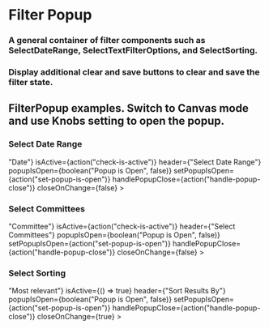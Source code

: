 

<Meta title="Library/Filters/FilterPopup" component={FilterPopup} />

# Filter Popup

### A general container of filter components such as SelectDateRange, SelectTextFilterOptions, and SelectSorting.

### Display additional clear and save buttons to clear and save the filter state.

<Props of={FilterPopup} />

## FilterPopup examples. Switch to Canvas mode and use Knobs setting to open the popup.

### Select Date Range

<Story name="Select Date Range">
  <FilterPopup
    clear={action("clear-filter")}
    getTextRep={() => "Date"}
    isActive={action("check-is-active")}
    header={"Select Date Range"}
    popupIsOpen={boolean("Popup is Open", false)}
    setPopupIsOpen={action("set-popup-is-open")}
    handlePopupClose={action("handle-popup-close")}
    closeOnChange={false}
  >
    <SelectDateRange
      state={{
        start: "",
        end: "",
      }}
      update={action("update-date-range-state")}
    />
  </FilterPopup>
</Story>

### Select Committees

<Story name="Select Committees">
  <FilterPopup
    clear={action("clear-filter")}
    getTextRep={() => "Committee"}
    isActive={action("check-is-active")}
    header={"Select Committees"}
    popupIsOpen={boolean("Popup is Open", false)}
    setPopupIsOpen={action("set-popup-is-open")}
    handlePopupClose={action("handle-popup-close")}
    closeOnChange={false}
  >
    <SelectTextFilterOptions
      name={"Committee"}
      state={{}}
      update={action("update-filter-options-state")}
      options={[
        {
          name: "city-council",
          label: "City Council",
          disabled: false,
        },
        {
          name: "council-briefing",
          label: "Council Briefing",
          disabled: false,
        },
        {
          name: "finance-housing",
          label: "Finance and Housing Committee",
          disabled: false,
        },
        {
          name: "finance-neighborhood",
          label: "Finance and Neighborhoods Committee",
          disabled: false,
        },
        {
          name: "select-budget",
          label: "Select Budget Committee",
          disabled: false,
        },
        {
          name: "transportation-utilities",
          label: "Transportation and Utilities Committee",
          disabled: false,
        },
      ]}
      optionQuery={""}
      setOptionQuery={action("set-option-query")}
    />
  </FilterPopup>
</Story>

### Select Sorting

<Story name="Select Sorting">
  <FilterPopup
    clear={action("clear-filter")}
    getTextRep={() => "Most relevant"}
    isActive={() => true}
    header={"Sort Results By"}
    popupIsOpen={boolean("Popup is Open", false)}
    setPopupIsOpen={action("set-popup-is-open")}
    handlePopupClose={action("handle-popup-close")}
    closeOnChange={true}
  >
    <SelectSorting
      state={{
        by: "value",
        order: "desc",
        label: "Most relevant",
      }}
      update={action("update-sorting-state")}
      sortOptions={[
        { by: "value", order: "desc", label: "Most relevant" },
        { by: "date", order: "desc", label: "Newest first" },
        { by: "date", order: "asc", label: "Oldest first" },
      ]}
      onPopupClose={action("on-popup-close")}
    />
  </FilterPopup>
</Story>
